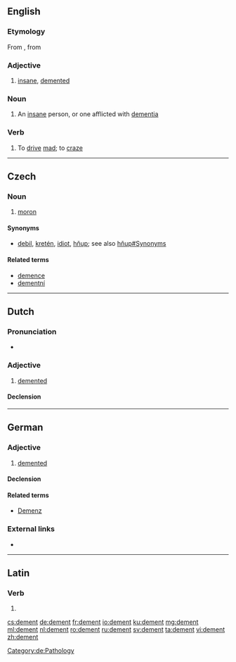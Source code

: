 {{also|dément}}
==English==

===Etymology===
From {{etyl|frm|en}} {{term|dément|lang=frm}}, from {{etyl|la|en}} {{term|demens|lang=la}}

===Adjective===
{{en-adj}}

# {{context|obsolete|lang=en}} [[insane]], [[demented]]

===Noun===
{{en-noun}}

# An [[insane]] person, or one afflicted with [[dementia]]

===Verb===
{{en-verb}}

# {{context|transitive|lang=en}} To [[drive]] [[mad]]; to [[craze]]

----

==Czech==

===Noun===
{{cs-noun|g=m}}

# [[moron]] {{gloss|personal insult implying stupidity}}

====Synonyms====
* [[debil]], [[kretén]], [[idiot]], [[hňup]]; see also [[hňup#Synonyms]]

====Related terms====
* [[demence]]
* [[dementní]]

----

==Dutch==

===Pronunciation===
* {{audio|Nl-dement.ogg|Audio|lang=nl}}

===Adjective===
{{nl-adj}}
# [[demented]]

====Declension====
{{nl-decl-adj}}

----

==German==

===Adjective===
{{de-adj|dementer|dementesten}}

# [[demented]]

====Declension====
{{de-decl-adj|dement|dementer|dementest}}

====Related terms====
* [[Demenz]]

[[Category:de:Pathology]]

===External links===
* {{R:Duden}}

----

==Latin==

===Verb===
{{la-verb-form|dēment}}

# {{inflection of|dēmō||3|p|futr|actv|indc|lang=la}}

[[cs:dement]]
[[de:dement]]
[[fr:dement]]
[[io:dement]]
[[ku:dement]]
[[mg:dement]]
[[ml:dement]]
[[nl:dement]]
[[ro:dement]]
[[ru:dement]]
[[sv:dement]]
[[ta:dement]]
[[vi:dement]]
[[zh:dement]]